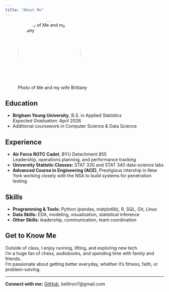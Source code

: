 ```yaml
---
title: "About Me"
---
```



![Photo of Me and my wife Brittany](images/nickbellimage.jpg){width=200px style="border-radius:50%;"}

## Education
- **Brigham Young University**, B.S. in Applied Statistics  
  *Expected Graduation:* April 2026  
- Additional coursework in Computer Science & Data Science

## Experience
- **Air Force ROTC Cadet**, BYU Detachment 855  
  Leadership, operations planning, and performance tracking  
- **University Statistic Classes:** STAT 330 and STAT 340 data-science labs 
- **Advanced Course in Engineering (ACE)**, Prestigious intership in New York working closely with the NSA to build systems for penetration testing. 

## Skills
- **Programming & Tools:** Python (pandas, matplotlib), R, SQL, Git, Linux  
- **Data Skills:** EDA, modeling, visualization, statistical inference  
- **Other Skills:** leadership, communication, team coordination  

## Get to Know Me
Outside of class, I enjoy running, lifting, and exploring new tech.  
I’m a huge fan of chess, audiobooks, and spending time with family and friends.  
I’m passionate about getting better everyday, whether it’s fitness, faith, or problem-solving.

---

**Connect with me:** [GitHub](https://github.com/belltron7), belltron7@gmail.com
